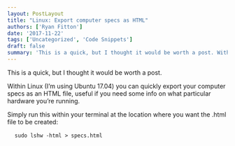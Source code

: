 ```yaml
---
layout: PostLayout
title: "Linux: Export computer specs as HTML"
authors: ['Ryan Fitton']
date: '2017-11-22'
tags: ['Uncategorized', 'Code Snippets']
draft: false
summary: 'This is a quick, but I thought it would be worth a post. Within Linux (I&amp;#8217;m using Ubuntu 17.04) you can quickly export your computer specs as an HTML file, useful if you need some info on what particular hardware you&amp;#8217;re running. Simply run this within your terminal at the location where you want the [&amp;hellip;]'
---
```


<p>This is a quick, but I thought it would be worth a post.</p>
<p>
  Within Linux (I&#8217;m using Ubuntu 17.04) you can quickly export your computer specs as an HTML
  file, useful if you need some info on what particular hardware you&#8217;re running.
</p>
<p>
  Simply run this within your terminal at the location where you want the .html file to be created:
</p>
<pre class="language-markup">
  <code class="language-markup">sudo lshw -html > specs.html</code>
</pre>
